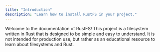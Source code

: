 ```yaml
---
title: "Introduction"
description: "Learn how to install RustFS in your project."
---
```


Welcome to the documentation of RustFS! This project is a filesystem written in Rust that is designed to be simple and easy to understand. It is not intended for production use, but rather as an educational resource to learn about filesystems and Rust.
